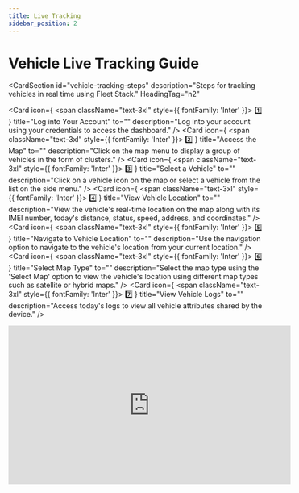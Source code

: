 ```yaml
---
title: Live Tracking
sidebar_position: 2
---
```


# Vehicle Live Tracking Guide

<CardSection
  id="vehicle-tracking-steps"
  description="Steps for tracking vehicles in real time using Fleet Stack."
  HeadingTag="h2"
>
  <Card
    icon={
      <span className="text-3xl" style={{ fontFamily: 'Inter' }}>
        1️⃣
      </span>
    }
    title="Log into Your Account"
    to=""
    description="Log into your account using your credentials to access the dashboard."
  />
  <Card
    icon={
      <span className="text-3xl" style={{ fontFamily: 'Inter' }}>
        2️⃣
      </span>
    }
    title="Access the Map"
    to=""
    description="Click on the map menu to display a group of vehicles in the form of clusters."
  />
  <Card
    icon={
      <span className="text-3xl" style={{ fontFamily: 'Inter' }}>
        3️⃣
      </span>
    }
    title="Select a Vehicle"
    to=""
    description="Click on a vehicle icon on the map or select a vehicle from the list on the side menu."
  />
  <Card
    icon={
      <span className="text-3xl" style={{ fontFamily: 'Inter' }}>
        4️⃣
      </span>
    }
    title="View Vehicle Location"
    to=""
    description="View the vehicle's real-time location on the map along with its IMEI number, today's distance, status, speed, address, and coordinates."
  />
  <Card
    icon={
      <span className="text-3xl" style={{ fontFamily: 'Inter' }}>
        5️⃣
      </span>
    }
    title="Navigate to Vehicle Location"
    to=""
    description="Use the navigation option to navigate to the vehicle's location from your current location."
  />
  <Card
    icon={
      <span className="text-3xl" style={{ fontFamily: 'Inter' }}>
        6️⃣
      </span>
    }
    title="Select Map Type"
    to=""
    description="Select the map type using the 'Select Map' option to view the vehicle's location using different map types such as satellite or hybrid maps."
  />
  <Card
    icon={
      <span className="text-3xl" style={{ fontFamily: 'Inter' }}>
        7️⃣
      </span>
    }
    title="View Vehicle Logs"
    to=""
    description="Access today's logs to view all vehicle attributes shared by the device."
  />
</CardSection>

<div style={{ display: 'flex', justifyContent: 'center', marginTop: '20px' }}>
  <iframe
    width="560"
    height="315"
    src="https://www.youtube.com/embed/FuWnQC6SHiM?si=loffpFRl43mULIYb"
    title="Vehicle Tracking Tutorial"
    frameBorder="0"
    allow="accelerometer; autoplay; clipboard-write; encrypted-media; gyroscope; picture-in-picture"
    allowFullScreen
  ></iframe>
</div>

<head>
  <title>Vehicle Tracking Guide</title>
  <meta
    name="description"
    content="Learn how to track vehicles in real-time, view logs, and navigate to vehicle locations in Fleet Stack."
  />
</head>
